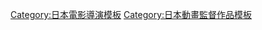 {{Navbox
|name = 錦織博執導作品
|title = [[錦織博]]執導作品
|listclass = hlist hlist-hyphen
|group1 = 電視動畫
|list1 = {{Navbox|child
|group1 = 1990年代
|list1 = 
* [[天使不設防！]]（1999年）
* [[大嘴鳥 (動畫)|大嘴鳥]]（1999年－2001年）
|group2 = 2000年代
|list2 = 
* [[ANGELIC LAYER 天使領域]]（2001年）
* [[笑園漫畫大王]]（2002年）
* [[GAD GUARD]]（2003年）
* [[怪俠佐羅利|怪俠佐羅利]]<sup>1</sup>（2004年－2005年）
* [[忘卻的旋律]]（2004年）
* [[我的太太是魔法少女]]（2005年）
* [[獸王星]]（2006年）
* [[天保異聞 妖奇士]]（2006年－2007年）
* [[魔法禁書目錄]]系列（2008年－2011年、2018年－2019年）
|group3 = 2010年代
|list3 = 
* [[偵探歌劇 少女福爾摩斯]]（2013年）
* [[TRINITY SEVEN 魔道書7使者|TRINITY SEVEN]]（2014年）
* [[偵探歌劇 少女福爾摩斯|偵探歌劇 少女福爾摩斯 TD]]（2015年）
* [[學園少女突襲者]]（2017年）
* [[罪人與龍共舞|罪人與龍共舞 Dances with the Dragons]]<sup>2</sup>
|group4 = 2020年代
|list4 = 
* {{link-ja|ARGONAVIS from BanG Dream!|ARGONAVIS from BanG Dream!|ARGONAVIS from BanG Dream！ANIMATION}}（2020年）
}}
|group2 = OVA
|list2 = 
* [[四娘物語]]（2008年）
|group3 = 電影動畫
|list3 ={{Navbox|child
|group1 = 2000年代
|list1 = 
* [[哆啦A夢七小子與火車大暴走|哆啦A夢七小子：火車大暴走]]（2000年）
* [[哆啦美與哆啦A夢七小子的宇宙樂園之千鈞一髮|哆啦美與哆啦A夢七小子：宇宙樂園之千鈞一髮]]（2001年）
* [[笑園漫畫大王#劇場版|短篇 笑園漫畫大王 THE ANIMATION]]（2001年）
|group2 = 2010年代
|list2 = 
* [[神奇樹屋]]（2012年）
* [[劇場版魔法禁書目錄：恩底彌翁的奇蹟|劇場版 魔法禁書目錄：恩底彌翁的奇蹟]]（2013年）
* [[TRINITY SEVEN 魔道書7使者|劇場版 TRINITY SEVEN]]系列（2017年、2019年）
* {{link-ja|怪物彈珠 THE MOVIE 空之彼方|モンスターストライク THE MOVIE ソラノカナタ}}（2018年）
}}
|below= 1: 第1期 2: 總導演
}}
<noinclude>
{{DEFAULTSORT:Nishikiori Hiroshi}}
[[Category:日本電影導演模板]]
[[Category:日本動畫監督作品模板]]
</noinclude>